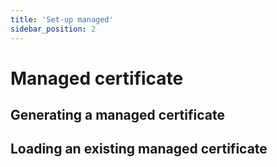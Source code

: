 ```yaml
---
title: 'Set-up managed'
sidebar_position: 2
---
```



# Managed certificate

## Generating a managed certificate


<SdkCodeBlock
  ts={NewManagedCertificateJs}
  py={NewManagedCertificatePy}
  java={NewManagedCertificateJava}
  php={NewManagedCertificatePhp}
  go={NewManagedCertificateGo}
/>

## Loading an existing managed certificate


<SdkCodeBlock
  ts={LoadManagedCertificateJs}
  py={LoadManagedCertificatePy}
  java={LoadManagedCertificateJava}
  php={LoadManagedCertificatePhp}
  go={LoadManagedCertificateGo}
/>
